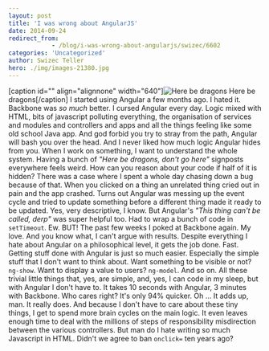 ```yaml
---
layout: post
title: 'I was wrong about AngularJS'
date: 2014-09-24
redirect_from: 
            - /blog/i-was-wrong-about-angularjs/swizec/6602
categories: 'Uncategorized'
author: Swizec Teller
hero: ./img/images-21380.jpg
---
```

\[caption id="" align="alignnone" width="640"]![Here be dragons](./img/images-21380.jpg "Here be dragons") Here be dragons\[/caption] I started using Angular a few months ago. I hated it. Backbone was _so much_ better. I cursed Angular every day. Logic mixed with HTML, bits of javascript polluting everything, the organisation of services and modules and controllers and apps and all the things feeling like some old school Java app. And god forbid you try to stray from the path, Angular will bash you over the head. And I never liked how much logic Angular hides from you. When I work on something, I want to understand the whole system. Having a bunch of _"Here be dragons, don't go here"_ signposts everywhere feels weird. How can you reason about your code if half of it is hidden? There was a case where I spent a whole day chasing down a bug because of that. When you clicked on a thing an unrelated thing cried out in pain and the app crashed. Turns out Angular was messing up the event cycle and tried to update something before a different thing made it ready to be updated. Yes, very descriptive, I know. But Angular's _"This thing can't be called, derp"_ was super helpful too. Had to wrap a bunch of code in `setTimeout`. Ew. BUT! The past few weeks I poked at Backbone again. My love. And you know what, I can't argue with results. Despite everything I hate about Angular on a philosophical level, it gets the job done. Fast. Getting stuff done with Angular is just so much easier. Especially the simple stuff that I don't want to think about. Want something to be visible or not? `ng-show`. Want to display a value to users? `ng-model`. And so on. All these trivial little things that, yes, are simple, and, yes, I can code in my sleep, but with Angular I don't have to. It takes 10 seconds with Angular, 3 minutes with Backbone. Who cares right? It's only 94% quicker. Oh ... It adds up, man. It really does. And because I don't have to care about these tiny things, I get to spend more brain cycles on the main logic. It even leaves enough time to deal with the millions of steps of responsibility misdirection between the various controllers. But man do I hate writing so much Javascript in HTML. Didn't we agree to ban `onclick=` ten years ago?
